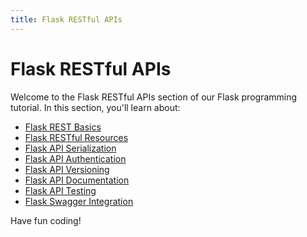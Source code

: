 ```yaml
---
title: Flask RESTful APIs
---
```


# Flask RESTful APIs

Welcome to the Flask RESTful APIs section of our Flask programming tutorial. In this section, you'll learn about:

- [Flask REST Basics](./0-flask-rest-basics.mdx)
- [Flask RESTful Resources](./1-flask-restful-resources.mdx)
- [Flask API Serialization](./2-flask-api-serialization.mdx)
- [Flask API Authentication](./3-flask-api-authentication.mdx)
- [Flask API Versioning](./4-flask-api-versioning.mdx)
- [Flask API Documentation](./5-flask-api-documentation.mdx)
- [Flask API Testing](./6-flask-api-testing.mdx)
- [Flask Swagger Integration](./7-flask-swagger-integration.mdx)

Have fun coding!